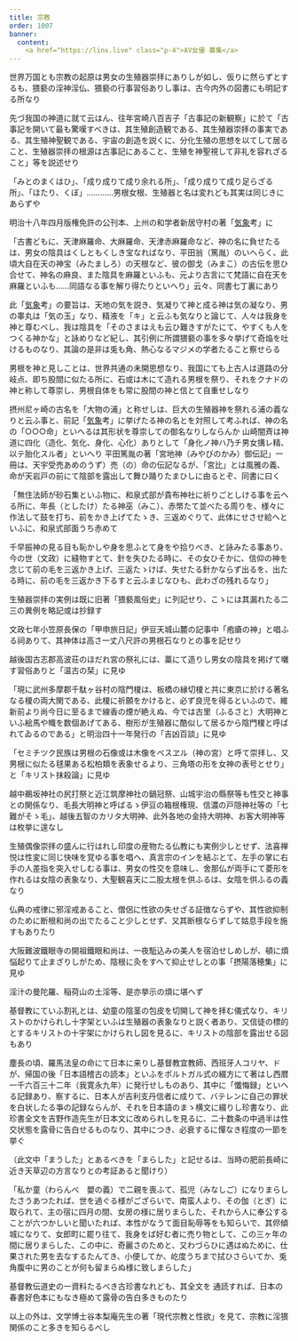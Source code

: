 ```yaml
---
title: 宗教
order: 1007
banner:
  content: 
    <a href="https://linx.live" class="p-4">AV女優 募集</a>
---
```


世界万国とも宗教の起原は男女の生殖器崇拝にありしが如し、仮りに然らずとするも、猥褻の淫神淫仏、猥褻の行事習俗ありし事は、古今内外の図書にも明記する所なり


先づ我国の神道に就て云はん、往年宮崎八百吉子「古事記の新観察」に於て「古事記を開いて最も驚嘆すべきは、其生殖創造観である、其生殖器崇拝の事実である、其生殖神聖観である、宇宙の創造を説くに、分化生殖の思想を以てして居ること、生殖器崇拝の根源は古事記にあること、生殖を神聖視して非礼を容れざること」等を説述せり

「みとのまくはひ」、「成り成りて成り余れる所」、「成り成りて成り足らざる所」、「ほたり、くぼ」…………男根女根、生殖器と名は変れども其実は同じきにあらずや



明治十八年四月版権免許の公刊本、上州の和学者新居守村の著「[気象](/main/19-weather/)考」に

「古書どもに、天津麻羅命、大麻羅命、天津赤麻羅命など、神の名に負せたるは、男女の陰具はくしともくしき宝なればなり、平田翁（篤胤）のいへらく、此頃大自在天の神宝（みたましろ）の天根など、彼の御戈（みまこ）の古伝を思ひ合せて、神名の麻良、また陰具を麻羅といふも、元より古言にて梵語に自在天を麻羅といふも……同語なる事を解り得たりといへり」云々、同書七丁裏にあり


此「[気象](/main/19-weather/)考」の要旨は、天地の気を説き、気凝りて神と成る神は気の凝なり、男の睾丸は「気の玉」なり、精液を「キ」と云ふも気なりと論じて、人々は我身を神と尊むべし、我は陰具を「そのさまはえも云ひ難きすがたにて、やすくも人をつくる神かな」と詠めりなど紀し、其引例に所謂猥褻の事を多々挙げて奇焔を吐けるものなり、其論の是非は兎も角、熱心なるマジメの学者たること察せらる

男根を神と見しことは、世界共通の未開思想なり、我国にても上古人は道路の分岐点、即ち股間に似たる所に、石或は木にて造れる男根を祭り、それをクナドの神と称して尊崇し、男根自体をも常に股間の神と信とて自重せしなり

摂州尼ヶ崎の古名を「大物の浦」と称せしは、巨大の生殖器神を祭れる浦の義なりと云ふ事と、前記「[気象](/main/19-weather/)考」に挙げたる神の名とを対照して考ふれば、神の名の「○○○命」といへるは其形状を尊崇しての御名なりしならんか
山崎闇斉は神道に四化（造化、気化、身化、心化）ありとして「身化ノ神ハ乃チ男女搆レ精、以テ胎化スル者」といへり
平田篤胤の著「宮地神（みやびのかみ）御伝記」一冊は、天宇受売あめのうず）売（の）命の伝記なるが、「宮比」とは風雅の義、命が天岩戸の前にて陰部を露出して舞ひ踊りたまひしに由るとぞ、同書に曰く


「無住法師が砂石集といふ物に、和泉式部が貴布神社に祈りごとしける事を云ヘる所に、年長（としたけ）たる神巫（みこ）、赤幤たて並べたる周りを、様々に作法して鼓を打ち、前をかき上げてたゝき、三返めぐりて、此体にせさせ給ヘといふに、和泉式部面うち赤めて

千早振神の見る目も恥かしや身を思ふとて身をや拾りべき、と詠みたる事あり、今の世（文政）に縫物すとて、針を失ひたる時に、その女ひそかに、信仰の神を念じて前の毛を三返かき上げ、三返たゝけば、失せたる針かならず出るを、出たる時に、前の毛を三返かき下るすと云ふまじなひも、此わざの残れるなり」


生殖器崇拝の実例は既に旧著「猥褻風俗史」に列記せり、こゝには其漏れたる二三の異例を略記或は抄録す


文政七年小笠原長保の「甲申旅日記」伊豆天城山麓の記事中「疱瘡の神」と唱ふる祠ありて、其神体は高さ一丈八尺許の男根石なりとの事を記せり


越後国古志郡高波荘のほだれ宮の祭礼には、藁にて造りし男女の陰具を掲げて囃す習俗ありと「温古の栞」に見ゆ


「現に武州多摩郡千駄ヶ谷村の陰門榎は、板橋の縁切榎と共に東京に於ける著名なる榎の両大関である、此榎に祈願をかけると、必ず良児を得るといふので、維新前より尚今日に至るまで線香の煙が絶えぬ、今では古里（ふるさと）大明神といふ絵馬や幟を数個あげてある、樹形が生殖器に酷似して居るから陰門榎と呼ばれてゐるのである」と明治四十一年発行の「吉凶百談」に見ゆ


「セミチツク民族は男根の石像或は木像をべスヱル（神の宮）と呼て崇拝し、又男根に似たる毬果ある松柏類を表象せるより、三角塔の形を女神の表号とせり」と「キリスト抹殺論」に見ゆ


越中鵜坂神社の尻打祭と近江筑摩神社の鍋冠祭、山城宇治の縣祭等も性交と神事との関係なり、毛長大明神と呼ばるゝ伊豆の箱根権現、信濃の戸隠神社等の「七難がそゝ毛」、越後五智のカリタ大明神、此外各地の金持大明神、お客大明神等は枚挙に遑なし

生殖偶像崇拝の盛んに行はれし印度の産物たる仏教にも実例少しとせず、法喜禅悦は性変に同じ快味を覚ゆる事を唱ヘ、真言宗のインを結ぶとて、左手の掌に右手の人差指を突入せしむる事は、男女の性交を意味し、舍那仏が両手にて菱形を作れるは女陰の表象なり、大聖観喜天に二股太根を供ふるは、女陰を供ふるの義なり

仏典の戒律に邪淫戒あること、僧侶に性欲の失せざる証徴ならずや、其性欲抑制のために断根和尚の出でたること少しとせず、又其断根ならずして姑息手段を施すもありたり

大阪難波鐵眼寺の開祖鐵眼和尚は、一夜駈込みの美人を宿泊せしめしが、頓に煩悩起りて止まざりしがため、陰根に灸をすヘて抑止せしとの事「摂陽落穂集」に見ゆ


淫汁の曼陀羅、稲荷山の土淫等、是亦挙示の煩に堪ヘず

基督教にていふ割礼とは、幼童の陰茎の包皮を切開して神を拝む儀式なり、キリストのかけられし十字架といふは生殖器の表象なりと説く者あり、又信徒の標的とするキリストの十宇架にかけられし図を見るに、キリストの陰部を露出せる図もあり


塵長の頃、羅馬法皇の命にて日本に来りし基督教宜教師、西班牙人コリヤ、ドが、帰国の後「日本語稽古の読本」といふをポルトガル式の綴方にて著はし西暦一千六百三十二年（我寛永九年）に発行せしものあり、其中に「懺悔録」といヘる記録あり、察するに、日本人が吉利支丹信者に成りて、バテレンに自己の罪状を白状したる亊の記録ならんが、それを日本語のまゝ横文に綴りし珍書なり、此珍書全文を吉野作造先生が日本文に改められしを見るに、二十数条の中過半は性交状態を露骨に告白せるものなり、其中につき、必衰するに憚なき程度の一節を挙ぐ

（此文中「まうした」とあるべきを「まらした」と記せるは、当時の肥前長崎に近き天草辺の方言なりとの考証あると聞けり）

「私か童（わらんべ　嬰の義）で二親を喪ふて、孤児（みなしご）になりまらしたさうあつたれば、世を過ぐる様がござらいで、南蛮人より、その伽（とぎ）に取られて、主の宿に四月の間、女房の様に居りまらした、それから人に奉公することが六つかしいと聞いたれば、本性がなうて面目恥辱等をも知らいで、其侭傾城になりて、女郎町に罷り往て、我身をば好む者に売り物として、この三ヶ年の間に居りまらした、この中に、奇麗さのためと、又わづらひに遇はぬために、仕果された男を去なするたんてき、小便してか、屹度うちまで拭ひさらいてか、兎角腹中に男のことが何も留まらぬ様に致しまらした」

基督教伝道史の一資料たるべき古珍書なれども、其全文を
通読すれば、日本の春書好色本にもなき極めて露骨の告白多きものたり

以上の外は、文学博士谷本梨庵先生の著「現代宗教と性欲」を見て、宗教に淫猥関係のこと多きを知らるべし
